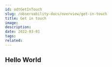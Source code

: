 ---
id: odtGetInTouch
slug: /observability-docs/overview/get-in-touch
title: Get in touch
image:
description:
date: 2022-03-01
tags:
related:
---

## Hello World
